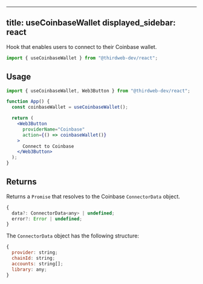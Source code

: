 
---
title: useCoinbaseWallet
displayed_sidebar: react
---


Hook that enables users to connect to their Coinbase wallet.

```jsx
import { useCoinbaseWallet } from "@thirdweb-dev/react";
```

## Usage

```jsx
import { useCoinbaseWallet, Web3Button } from "@thirdweb-dev/react";

function App() {
  const coinbaseWallet = useCoinbaseWallet();

  return (
    <Web3Button
      providerName="Coinbase"
      action={() => coinbaseWallet()}
    >
      Connect to Coinbase
    </Web3Button>
  );
}
```

## Returns

Returns a `Promise` that resolves to the Coinbase `ConnectorData` object.

```js
{
  data?: ConnectorData<any> | undefined;
  error?: Error | undefined;
}
```

The `ConnectorData` object has the following structure:

```js
{
  provider: string;
  chainId: string;
  accounts: string[];
  library: any;
}
```